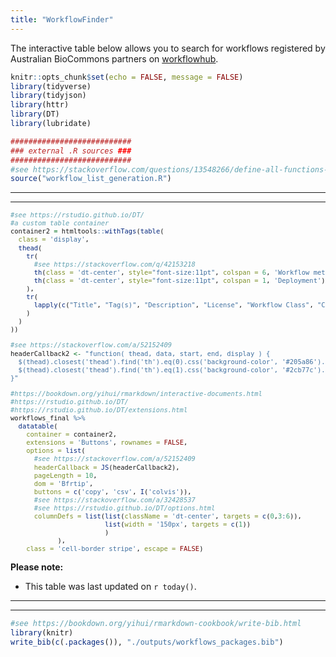 ```yaml
---
title: "WorkflowFinder"
---
```


<style type="text/css">
.main-container {
  max-width: 1500px;
  margin-left: auto;
  margin-right: auto;
}
</style>


The interactive table below allows you to search for workflows registered by Australian BioCommons partners on [workflowhub](https://workflowhub.eu/programmes/8).

```r
knitr::opts_chunk$set(echo = FALSE, message = FALSE)
library(tidyverse)
library(tidyjson)
library(httr)
library(DT)
library(lubridate)

###########################
### external .R sources ###
###########################
#see https://stackoverflow.com/questions/13548266/define-all-functions-in-one-r-file-call-them-from-another-r-file-how-if-pos
source("workflow_list_generation.R")

```

---

---

<font size="2">
```r

#see https://rstudio.github.io/DT/
#a custom table container
container2 = htmltools::withTags(table(
  class = 'display',
  thead(
    tr(
      #see https://stackoverflow.com/q/42153218
      th(class = 'dt-center', style="font-size:11pt", colspan = 6, 'Workflow metadata'),
      th(class = 'dt-center', style="font-size:11pt", colspan = 1, 'Deployment')
    ),
    tr(
      lapply(c("Title", "Tag(s)", "Description", "License", "Workflow Class", "Contributing team(s)", "Successful infrastructure deployment(s)"), th)
    )
  )
))

#see https://stackoverflow.com/a/52152409
headerCallback2 <- "function( thead, data, start, end, display ) {
  $(thead).closest('thead').find('th').eq(0).css('background-color', '#205a86').css('color', '#ffffff');
  $(thead).closest('thead').find('th').eq(1).css('background-color', '#2cb77c').css('color', '#ffffff');
}"

#https://bookdown.org/yihui/rmarkdown/interactive-documents.html
#https://rstudio.github.io/DT/
#https://rstudio.github.io/DT/extensions.html
workflows_final %>%
  datatable(
    container = container2,
    extensions = 'Buttons', rownames = FALSE,
    options = list(
      #see https://stackoverflow.com/a/52152409
      headerCallback = JS(headerCallback2), 
      pageLength = 10, 
      dom = 'Bfrtip', 
      buttons = c('copy', 'csv', I('colvis')),
      #see https://stackoverflow.com/a/32428537
      #see https://rstudio.github.io/DT/options.html
      columnDefs = list(list(className = 'dt-center', targets = c(0,3:6)),
                        list(width = '150px', targets = c(1))
                        )
            ), 
    class = 'cell-border stripe', escape = FALSE)

```
</font>

**Please note:**

- This table was last updated on ```r today()```.

---

---

```r
#see https://bookdown.org/yihui/rmarkdown-cookbook/write-bib.html
library(knitr)
write_bib(c(.packages()), "./outputs/workflows_packages.bib")
```

